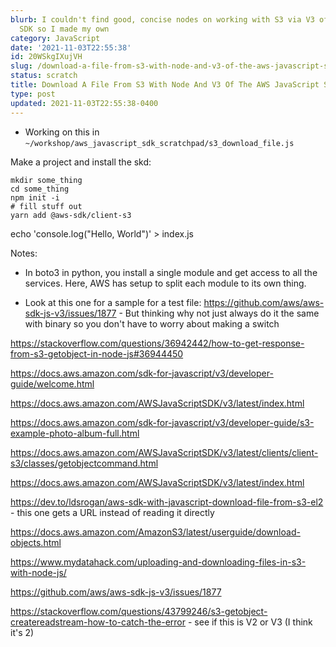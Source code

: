 ```yaml
---
blurb: I couldn't find good, concise nodes on working with S3 via V3 of the AWS JavaScript
  SDK so I made my own
category: JavaScript
date: '2021-11-03T22:55:38'
id: 20WSkgIXujVH
slug: /download-a-file-from-s3-with-node-and-v3-of-the-aws-javascript-sdk
status: scratch
title: Download A File From S3 With Node And V3 Of The AWS JavaScript SDK
type: post
updated: 2021-11-03T22:55:38-0400
---
```


- Working on this in `~/workshop/aws_javascript_sdk_scratchpad/s3_download_file.js`



Make a project and install the skd:

```
mkdir some_thing
cd some_thing
npm init -i
# fill stuff out
yarn add @aws-sdk/client-s3
```



echo 'console.log("Hello, World")' > index.js

Notes:

- In boto3 in python, you install a single module and get access to all the services. Here, AWS has setup to split each module to its own thing. 



- Look at this one for a sample for a test file: https://github.com/aws/aws-sdk-js-v3/issues/1877 - But thinking why not just always do it the same with binary so you don't have to worry about making a switch

https://stackoverflow.com/questions/36942442/how-to-get-response-from-s3-getobject-in-node-js#36944450

https://docs.aws.amazon.com/sdk-for-javascript/v3/developer-guide/welcome.html

https://docs.aws.amazon.com/AWSJavaScriptSDK/v3/latest/index.html

https://docs.aws.amazon.com/sdk-for-javascript/v3/developer-guide/s3-example-photo-album-full.html

https://docs.aws.amazon.com/AWSJavaScriptSDK/v3/latest/clients/client-s3/classes/getobjectcommand.html

https://docs.aws.amazon.com/AWSJavaScriptSDK/v3/latest/index.html

https://dev.to/ldsrogan/aws-sdk-with-javascript-download-file-from-s3-el2 - this one gets a URL instead of reading it directly

https://docs.aws.amazon.com/AmazonS3/latest/userguide/download-objects.html

https://www.mydatahack.com/uploading-and-downloading-files-in-s3-with-node-js/

https://github.com/aws/aws-sdk-js-v3/issues/1877

https://stackoverflow.com/questions/43799246/s3-getobject-createreadstream-how-to-catch-the-error - see if this is V2 or V3 (I think it's 2)